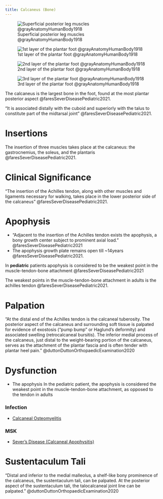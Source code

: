 ```yaml
---
title: Calcaneus (Bone)
---
```


![Superficial posterior leg muscles @grayAnatomyHumanBody1918](/The Archive/Images/Gray anatomy 1918 images/Myology/image438 Muscles of the back of the leg. Superficial layer.gif){#fig-gray1918-image438}

:::{layout-ncol="3"}

![1st layer of the plantar foot @grayAnatomyHumanBody1918](/The Archive/Images/Gray anatomy 1918 images/Myology/image443 Muscles of the sole of the foot. First layer.gif)

![2nd layer of the plantar foot @grayAnatomyHumanBody1918](/The Archive/Images/Gray anatomy 1918 images/Myology/image444 Muscles of the sole of the foot. Second layer.gif)

![3rd layer of the plantar foot @grayAnatomyHumanBody1918](/The Archive/Images/Gray anatomy 1918 images/Myology/image445 Muscles of the sole of the foot. Third layer.gif)

:::


The calcaneus is the largest bone in the foot, found at the most plantar posterior aspect @faresSeverDiseasePediatric2021.


"It is associated distally with the cuboid and superiorly with the talus to constitute part of the midtarsal joint" @faresSeverDiseasePediatric2021. 

# Insertions

The insertion of three muscles takes place at the calcaneus: the gastrocnemius, the soleus, and the plantaris @faresSeverDiseasePediatric2021.

# Clinical Significance
"The insertion of the Achilles tendon, along with other muscles and ligaments necessary for walking, takes place in the lower posterior side of the calcaneus" @faresSeverDiseasePediatric2021.




# Apophysis
- "Adjacent to the insertion of the Achilles tendon exists the apophysis, a bony growth center subject to prominent axial load." @faresSeverDiseasePediatric2021
- The apophysis growth plate remains open till ~14years @faresSeverDiseasePediatric2021.

:::{.callout-note}
In **pediatric** patients apophysis is considered to be the weakest point in the muscle-tendon-bone attachment @faresSeverDiseasePediatric2021

The weakest points in the muscle-tendon-bone attachment in adults is the achilles tendon @faresSeverDiseasePediatric2021.
:::

# Palpation

"At the distal end of the Achilles tendon is the calcaneal tuberosity. The posterior aspect of the calcaneus and surrounding soft tissue is palpated for evidence of exostosis (“pump bump” or Haglund’s deformity) and associated swelling (retrocalcaneal bursitis). The inferior medial process of the calcaneus, just distal to the weight-bearing portion of the calcaneus, serves as the attachment of the plantar fascia and is often tender with plantar heel pain." @duttonDuttonOrthopaedicExamination2020 

# Dysfunction

- The apophysis In the pediatric patient, the apophysis is considered the weakest point in the muscle-tendon-bone attachment, as opposed to the tendon in adults

:::{layout-ncol="3"}
### Infection

- [Calcaneal Osteomyelitis]({{< var ref-calcaneus-bone.osteomyelitis >}})

### MSK

- [Sever's Disease (Calcaneal Apophysitis)]({{< var ref-calcaneus-bone.apophysitis >}})

:::



# Sustentaculum Tali

"Distal and inferior to the medial malleolus, a shelf-like bony prominence of the calcaneus, the sustentaculum tali, can be palpated. At the posterior aspect of the sustentaculum tali, the talocalcaneal joint line can be palpated." @duttonDuttonOrthopaedicExamination2020 